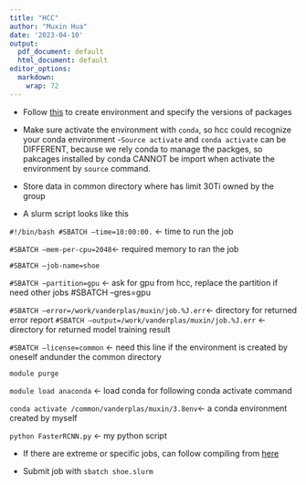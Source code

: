 ```yaml
---
title: "HCC"
author: "Muxin Hua"
date: '2023-04-10'
output:
  pdf_document: default
  html_document: default
editor_options:
  markdown:
    wrap: 72
---
```


-   Follow
    [this](https://hcc.unl.edu/docs/applications/user_software/using_anaconda_package_manager/)
    to create environment and specify the versions of packages

-   Make sure activate the environment with `conda`, so hcc could
    recognize your conda environment -`Source activate` and
    `conda activate` can be DIFFERENT, because we rely conda to manage
    the packges, so pakcages installed by conda CANNOT be import when
    activate the environment by `source` command.

-   Store data in common directory where has limit 30Ti owned by the
    group

-   A slurm script looks like this

`#!/bin/bash #SBATCH –time=10:00:00.` \<- time to run the job

`#SBATCH –mem-per-cpu=2048`\<- required memory to ran the job

`#SBATCH –job-name=shoe`

`#SBATCH –partition=gpu` \<- ask for gpu from hcc, replace the partition
if need other jobs #SBATCH --gres=gpu

`#SBATCH –error=/work/vanderplas/muxin/job.%J.err`\<- directory for
returned error report
`#SBATCH –output=/work/vanderplas/muxin/job.%J.err` \<- directory for
returned model training result

`#SBATCH –license=common` \<- need this line if the environment is
created by oneself andunder the common directory

`module purge`

`module load anaconda` \<- load conda for following conda activate
command

`conda activate /common/vanderplas/muxin/3.8env`\<- a conda environment
created by myself

`python FasterRCNN.py` \<- my python script

-   If there are extreme or specific jobs, can follow compiling from
    [here](https://hcc.unl.edu/docs/submitting_jobs/submitting_gpu_jobs/)

```{=html}
<!-- -->
```
-   Submit job with `sbatch shoe.slurm`

